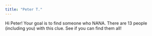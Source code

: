 ```yaml
---
title: "Peter T."
---
```


Hi Peter! Your goal is to find someone who NANA. There are 13 people (including you) with this clue. See if you can find them all!
